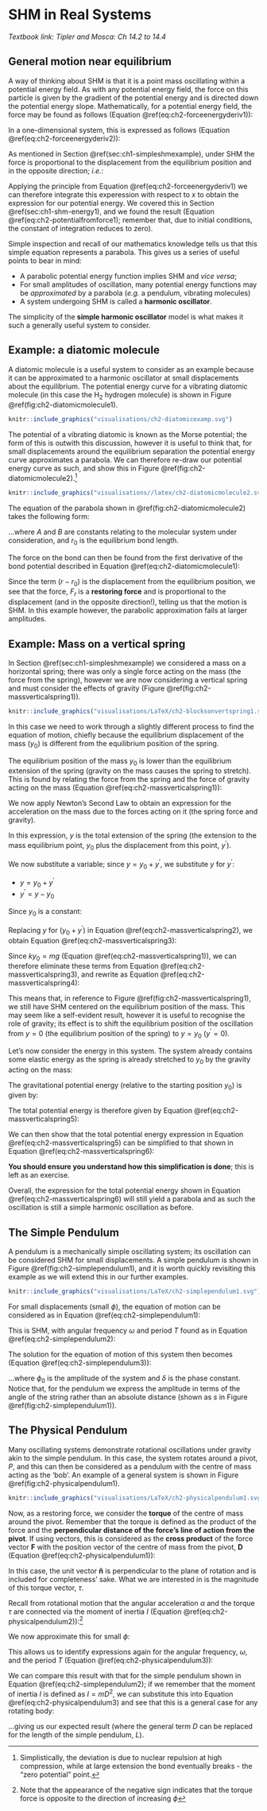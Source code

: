 # SHM in Real Systems {#sec:shm-real}

*Textbook link: Tipler and Mosca: Ch 14.2 to 14.4*

## General motion near equilibrium

A way of thinking about SHM is that it is a point mass oscillating within a potential energy field. As with any potential energy field, the force on this particle is given by the gradient of the potential energy and is directed down the potential energy slope. Mathematically, for a potential energy field, the force may be found as follows (Equation \@ref(eq:ch2-forceenergyderiv1)):

\begin{equation}
F = - \frac{\mathrm{d}U}{\mathrm{d}r}
(\#eq:ch2-forceenergyderiv1)
\end{equation}

In a one-dimensional system, this is expressed as follows (Equation \@ref(eq:ch2-forceenergyderiv2)):

\begin{equation}
F_x = - \frac{\mathrm{d}U}{\mathrm{d}x}
(\#eq:ch2-forceenergyderiv2)
\end{equation}

As mentioned in Section \@ref(sec:ch1-simpleshmexample), under SHM the force is proportional to the displacement from the equilibrium position and in the opposite direction; *i.e.*:

\begin{equation}
F_x = -kx
(\#eq:ch2-hookeslaw1)
\end{equation}

Applying the principle from Equation \@ref(eq:ch2-forceenergyderiv1) we can therefore integrate this experession with respect to $x$ to obtain the expression for our potential energy.  We covered this in Section \@ref(sec:ch1-shm-energy1), and we found the result (Equation \@ref(eq:ch2-potentialfromforce1); remember that, due to initial conditions, the constant of integration reduces to zero). 

\begin{equation}
U  = \frac{1}{2}kx^2 
(\#eq:ch2-potentialfromforce1)
\end{equation}

Simple inspection and recall of our mathematics knowledge tells us that this simple equation represents a parabola.  This gives us a series of useful points to bear in mind:

* A parabolic potential energy function implies SHM and *vice versa*;
* For small amplitudes of oscillation, many potential energy functions may be *approximated* by a parabola (*e.g.* a pendulum, vibrating molecules)
* A system undergoing SHM is called a **harmonic oscillator**.

The simplicity of the **simple harmonic oscillator** model is what makes it such a generally useful system to consider.

## Example: a diatomic molecule {#sec:ch2-diatomicmolecule}

A diatomic molecule is a useful system to consider as an example because it can be approximated to a harmonic oscillator at small displacements about the equilibrium.  The potential energy curve for a vibrating diatomic molecule (in this case the H~2~ hydrogen molecule) is shown in Figure \@ref(fig:ch2-diatomicmolecule1).


```r
knitr::include_graphics("visualisations/ch2-diatomicexamp.svg")
```

The potential of a vibrating diatomic is known as the Morse potential; the form of this is outwith this discussion, however it is useful to think that, for small displacements around the equilibrium separation the potential energy curve approximates a parabola.  We can therefore re-draw our potential energy curve as such, and show this in Figure \@ref(fig:ch2-diatomicmolecule2).^[Simplistically, the deviation is due to nuclear repulsion at high compression, while at large extension the bond eventually breaks - the "zero potential" point.]


```r
knitr::include_graphics("visualisations//latex/ch2-diatomicmolecule2.svg")
```

The equation of the parabola shown in \@ref(fig:ch2-diatomicmolecule2) takes the following form:

\begin{equation}
U(r) = A + B(r - r_0)^2
(\#eq:ch2-diatomicmolecule1)
\end{equation}

...where $A$ and $B$ are constants relating to the molecular system under consideration, and $r_0$ is the equilibrium bond length.

The force on the bond can then be found from the first derivative of the bond potential described in Equation \@ref(eq:ch2-diatomicmolecule1):

\begin{equation}
\begin{array}{rcl}
F_r &=& - \dfrac{\mathrm{d}U}{\mathrm{d}r} \\
\\
&=& -2B(r-r_0)\\
\end{array}
(\#eq:ch2-diatomicmolecule2)
\end{equation}

Since the term $(r-r_0)$ is the displacement from the equilibrium position, we see that the force, $F_r$ is a **restoring force** and is proportional to the displacement (and in the opposite direction!), telling us that the motion is SHM.  In this example however, the parabolic approximation fails at larger amplitudes.

## Example: Mass on a vertical spring {#sec:ch2-massverticalspring}

In Section \@ref(sec:ch1-simpleshmexample) we considered a mass on a horizontal spring; there was only a single force acting on the mass (the force from the spring), however we are now considering a vertical spring and must consider the effects of gravity (Figure \@ref(fig:ch2-massverticalspring1)).

```r
knitr::include_graphics("visualisations/LaTeX/ch2-blocksonvertspring1.svg")
```


In this case we need to work through a slightly different process to find the equation of motion, chiefly because the equilibrium displacement of the mass ($y_0$) is different from the equilibrium position of the spring.

The equilibrium position of the mass $y_0$ is lower than the equilibrium extension of the spring (gravity on the mass causes the spring to stretch).  This is found by relating the force from the spring and the force of gravity acting on the mass (Equation \@ref(eq:ch2-massverticalspring1)):

\begin{equation}
\begin{array}{rcl}
\mathrm{Force~due~to~spring~extension} &=& \mathrm{Gravity~acting~on~mass}\\
k y_0 &=& mg\\
y_0 &=& \dfrac{mg}{k}\\
\end{array}
(\#eq:ch2-massverticalspring1)
\end{equation}

We now apply Newton's Second Law to obtain an expression for the acceleration on the mass due to the forces acting on it (the spring force and gravity).

\begin{equation}
\begin{array}{rcl}
m\ddot{y}&=&  \textrm{spring force} + \textrm{gravity} \\
m\dfrac{\mathrm{d}^2 y}{\mathrm{d} t^2} &=& -ky + mg\\
\end{array}
(\#eq:ch2-massverticalspring2)
\end{equation}

In this expression, $y$ is the total extension of the spring (the extension to the mass equilibrium point, $y_0$ plus the displacement from this point, $y^\prime$).

We now substitute a variable; since $y = y_0 + y^\prime$, we substitute $y$ for $y^\prime$:

* $y = y_0 + y^\prime$
* $y^\prime = y - y_0$

Since $y_0$ is a constant:

\begin{equation}
\dfrac{\mathrm{d} y^\prime}{\mathrm{d} t} = \dfrac{\mathrm{d} y}{\mathrm{d} t} \hspace{10pt} \textrm{and} \hspace{10pt} \dfrac{\mathrm{d}^2 y^\prime}{\mathrm{d} t^2} = \dfrac{\mathrm{d}^2 y}{\mathrm{d} t^2}
\end{equation}

Replacing $y$ for $(y_0 + y^\prime)$ in Equation \@ref(eq:ch2-massverticalspring2), we obtain Equation \@ref(eq:ch2-massverticalspring3):


\begin{equation}
m\dfrac{\mathrm{d}^2 y^\prime}{\mathrm{d} t^2} = -k(y_0 + y^\prime) + mg
(\#eq:ch2-massverticalspring3)
\end{equation}

Since $ky_0 = mg$ (Equation \@ref(eq:ch2-massverticalspring1)), we can therefore eliminate these terms from Equation \@ref(eq:ch2-massverticalspring3), and rewrite as Equation \@ref(eq:ch2-massverticalspring4):

\begin{equation}
m\dfrac{\mathrm{d}^2 y^\prime}{\mathrm{d} t^2} = -k y^\prime
(\#eq:ch2-massverticalspring4)
\end{equation}

This means that, in reference to Figure \@ref(fig:ch2-massverticalspring1), we still have SHM centered on the equilibrium position of the mass.  This may seem like a self-evident result, however it is useful to recognise the role of gravity; its effect is to shift the equilibrium position of the oscillation from $y = 0$ (the equilibrium position of the spring) to $y = y_0$ ($y^\prime = 0$).

Let's now consider the energy in this system. The system already contains some elastic energy as the spring is already stretched to $y_0$ by the gravity acting on the mass:

\begin{equation}
\textrm{elastic potential energy} = \frac{1}{2}ky^2 - \frac{1}{2}ky_0^2
\end{equation}

The gravitational potential energy (relative to the starting position $y_0$) is  given by:

\begin{equation}
\textrm{gravitational potential energy} = mg(y-y_0)
\end{equation}

The total potential energy is therefore given by Equation \@ref(eq:ch2-massverticalspring5):


\begin{equation}
U = \frac{1}{2}ky^2 - \frac{1}{2}ky_0^2 - mg(y-y_0)
(\#eq:ch2-massverticalspring5)
\end{equation}

We can then show that the total potential energy expression in Equation \@ref(eq:ch2-massverticalspring5) can be simplified to that shown in Equation \@ref(eq:ch2-massverticalspring6):

\begin{equation}
U = \frac{1}{2} ky^{\prime 2}
(\#eq:ch2-massverticalspring6)
\end{equation}

**You should ensure you understand how this simplification is done**; this is left as an exercise.

Overall, the expression for the total potential energy shown in Equation \@ref(eq:ch2-massverticalspring6) will still yield a parabola and as such the oscillation is still a simple harmonic oscillation as before.

## The Simple Pendulum {#sec:ch2-simplependulum}

A pendulum is a mechanically simple oscillating system; its oscillation can be considered SHM for small displacements. A simple pendulum is shown in Figure \@ref(fig:ch2-simplependulum1), and it is worth quickly revisiting this example as we will extend this in our further examples.

```r
knitr::include_graphics("visualisations/LaTeX/ch2-simplependulum1.svg")
```


For small displacements (small $\phi$), the equation of motion can be considered as in Equation \@ref(eq:ch2-simplependulum1):

\begin{equation}
\frac{\mathrm{d}^2 \phi}{\mathrm{d} t^2} = -\frac{g}{L}\sin \theta \approx -\frac{g \phi}{L} \textrm{for small} \phi
(\#eq:ch2-simplependulum1)
\end{equation}

This is SHM, with angular frequency $\omega$ and period $T$ found as in Equation \@ref(eq:ch2-simplependulum2):

\begin{equation}
\omega^2 = \frac{g}{L} \hspace{15pt} and \hspace{15pt} T = 2\pi \sqrt{\frac{L}{g}}
(\#eq:ch2-simplependulum2)
\end{equation}

The solution for the equation of motion of this system then becomes (Equation \@ref(eq:ch2-simplependulum3)):

\begin{equation}
\phi = \phi_0 \cos (\omega t + \delta)
(\#eq:ch2-simplependulum3)
\end{equation}

...where $\phi_0$ is the amplitude of the system and $\delta$ is the phase constant.  Notice that, for the pendulum we express the amplitude in terms of the angle of the string rather than an absolute distance (shown as $s$ in Figure \@ref(fig:ch2-simplependulum1)).

## The Physical Pendulum {#sec:ch2-physicalpendulum}

Many oscillating systems demonstrate rotational oscillations under gravity akin to the simple pendulum. In this case, the system rotates around a pivot, $P$, and this can then be considered as a pendulum with the centre of mass acting as the 'bob'. An example of a general system is shown in Figure \@ref(fig:ch2-physicalpendulum1).

```r
knitr::include_graphics("visualisations/LaTeX/ch2-physicalpendulum1.svg")
```

Now, as a restoring force, we consider the **torque** of the centre of mass around the pivot. Remember that the torque is defined as the product of the force and the **perpendicular distance of the force's line of action from the pivot**.  If using vectors, this is considered as the **cross product** of the force vector $\mathbf{F}$ with the position vector of the centre of mass from the pivot, $\mathbf{D}$ (Equation \@ref(eq:ch2-physicalpendulum1)):

\begin{equation}
\begin{array}{rcl}
\textrm{Torque about pivot $P$} &=& \mathbf{F} \times \mathbf{D} \\
&=& \mathbf{\hat{n}}~ |F| |D| \sin \phi \\
&=& \mathbf{\hat{n}}~ mg D \sin \phi = \tau \mathbf{\hat{n}} 
\end{array}
(\#eq:ch2-physicalpendulum1)
\end{equation}

In this case, the unit vector $\mathbf{\hat{n}}$ is perpendicular to the plane of rotation and is included for completeness' sake. What we are interested in is the magnitude of this torque vector, $\tau$.

Recall from rotational motion that the angular acceleration $\alpha$ and the torque $\tau$ are connected via the moment of inertia $I$ (Equation \@ref(eq:ch2-physicalpendulum2)):^[Note that the appearance of the negative sign indicates that the torque force is opposite to the direction of increasing $\phi$]

\begin{equation}
\begin{array}{rcl}
I \dfrac{\mathrm{d}^2 \phi}{\mathrm{d} t^2}  &=& I\alpha =\tau \\
&=& -mgD \sin \phi
\end{array}
(\#eq:ch2-physicalpendulum2)
\end{equation}

We now approximate this for small $\phi$:

\begin{equation}
\frac{\mathrm{d}^2 \phi}{\mathrm{d} t^2} = -\frac{mgD\phi}{I} = -\omega^2 \phi
\end{equation}

This allows us to identify expressions again for the angular frequency, $\omega$, and the period $T$ (Equation \@ref(eq:ch2-physicalpendulum3)):

\begin{equation}
\omega^2 = \frac{mgD}{I} \hspace{15pt} and \hspace{15pt} T = 2\pi \sqrt{\frac{I}{mgD}}
(\#eq:ch2-physicalpendulum3)
\end{equation}

We can compare this result with that for the simple pendulum shown in Equation \@ref(eq:ch2-simplependulum2); if we remember that the moment of inertia $I$ is defined as $I = mD^2$, we can substitute this into Equation \@ref(eq:ch2-physicalpendulum3) and see that this is a general case for any rotating body:

\begin{equation}
T_\textrm{simple pendulum} = 2\pi \sqrt{\frac{I_\textrm{simple pendulum}}{mgD}} = 2\pi \sqrt{\frac{mD^2}{mgD}} = 2\pi \sqrt{\frac{D}{g}}
\end{equation}

...giving us our expected result (where the general term $D$ can be replaced for the length of the simple pendulum, $L$).






















